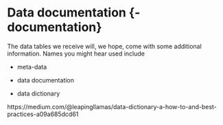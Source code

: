 # Data documentation {-documentation}

The data tables we receive will, we hope, come with some additional information. Names you might hear used include

* meta-data

* data documentation

* data dictionary

https://medium.com/@leapingllamas/data-dictionary-a-how-to-and-best-practices-a09a685dcd61

